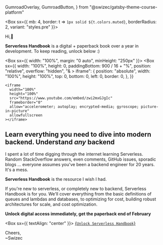   GumroadOverlay,
  GumroadButton,
} from "@swizec/gatsby-theme-course-platform"

<Box sx={{
          mb: 4,
          border: t => `1px solid ${t.colors.muted}`,
          borderRadius: 2,
          variant: "styles.pre"
        }}>

Hi,👋

**Serverless Handbook** is a digital + paperback book over a year in development. To keep reading, unlock below :)

<Box sx={{ width: "100%", margin: "0 auto", minHeight: "250px" }}>
  <Box
    sx={{
      width: "100%",
      height: 0,
      paddingBottom: 900 / 16 + "%",
      position: "relative",
      overflow: "hidden",
      "& > iframe": {
        position: "absolute",
        width: "100%",
        height: "100%",
        top: 0,
        bottom: 0,
        left: 0,
        border: 0,
      },
    }}
  >
    <iframe
      width="100%"
      height="100%"
      src="https://www.youtube.com/embed/zwi2mxGJgIc"
      frameborder="0"
      allow="accelerometer; autoplay; encrypted-media; gyroscope; picture-in-picture"
      allowfullscreen
    ></iframe>
  </Box>
</Box>

## Learn everything you need to dive into modern backend. Understand _any_ backend

I spent a lot of time digging through the internet learning Serverless. Random StackOverflow answers, even comments, GitHub issues, sporadic blogs ... everyone assumes you've been a backend engineer for 20 years. It's a mess.

**Serverless Handbook** is the resource I wish I had.

If you're new to serverless, or completely new to backend, Serverless Handbook is for you. We'll cover everything from the basic definitions of queues and lambdas and databases, to optimizing for cost, building robust architectures for scale, and cost optimization.

**Unlock digital access immediately, get the paperback end of February**

<Box sx={{ textAlign: "center" }}>
  <GumroadButton>
    <a
      className="gumroad-button"
      href="https://gum.co/NsUlA"
      data-gumroad-single-product="true"
      target="_blank"
      rel="noopener noreferrer"
    >{`Unlock Serverless Handbook`}</a>
  </GumroadButton>
</Box>

Cheers,<br/>
~Swizec

</Box>
